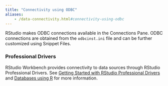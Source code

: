 ```yaml
---
title: "Connectivity using ODBC"
aliases:
	- /data-connectivity.html#connectivity-using-odbc
---
```


RStudio makes ODBC connections available in the Connections Pane. ODBC connections are obtained from the `odbcinst.ini` file and can be further customized using Snippet Files.

### Professional Drivers {.pro-header}

RStudio Workbench provides connectivity to data sources through RStudio Professional Drivers. See [Getting Started with RStudio Professional Drivers](https://rstudio.org/links/professional_drivers) and [Databases using R](http://db.rstudio.com/) for more information. 


